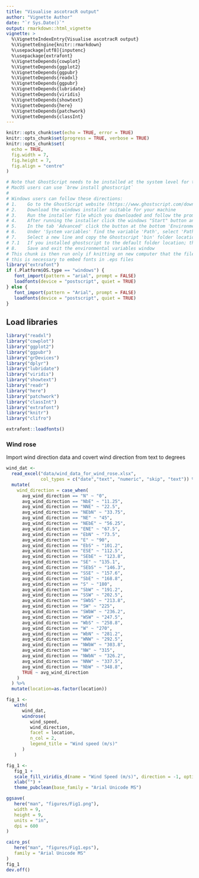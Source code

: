 ```yaml
---
title: "Visualise ascotracR output"
author: "Vignette Author"
date: "`r Sys.Date()`"
output: rmarkdown::html_vignette
vignette: >
  %\VignetteIndexEntry{Visualise ascotracR output}
  %\VignetteEngine{knitr::rmarkdown}
  %\usepackage[utf8]{inputenc}
  %\usepackage{extrafont}
  %\VignetteDepends{cowplot}
  %\VignetteDepends{ggplot2}
  %\VignetteDepends{ggpubr}
  %\VignetteDepends{readxl}
  %\VignetteDepends{ggpubr}
  %\VignetteDepends{lubridate}
  %\VignetteDepends{viridis}
  %\VignetteDepends{showtext}
  %\VignetteDepends{here}
  %\VignetteDepends{patchwork}
  %\VignetteDepends{classInt}
---
```


```r
knitr::opts_chunk$set(echo = TRUE, error = TRUE)
knitr::opts_chunk$set(progress = TRUE, verbose = TRUE)
knitr::opts_chunk$set(
  echo = TRUE,
  fig.width = 7,
  fig.height = 7,
  fig.align = "centre"
)
```

```r
# Note that GhostScript needs to be installed at the system level for the PS files to be generated.
# MacOS users can use `brew install ghostscript`
# 
# Windows users can follow these directions:
# 1.	Go to the GhostScript website (https://www.ghostscript.com/download/gsdnld.html)
# 2.	Download the windows installer suitable for your machine
# 3.	Run the installer file which you downloaded and follow the prompts
# 4.	After running the installer click the windows "Start" button and type "Edit environment variables for your account" and open
# 5.	In the tab 'Advanced' click the button at the bottom 'Environment Variables...'
# 6.	Under 'System variables' find the variable 'Path', select 'Path' and click the 'Edit' button
# 7. 	Select a new line and copy the Ghostscript 'bin' folder location into the field.
# 7.1	If you installed ghostscript to the default folder location; then the folder location will likely be "C:\Program Files\gs\gs9.52\bin", the version number (9.52) may differ.
# 8.	Save and exit the environmental variables window
# This chunk is then run only if knitting on new computer that the files have not been generated on
# this is necessary to embed fonts in .eps files 
library("extrafont")
if (.Platform$OS.type == "windows") {
   font_import(pattern = "arial", prompt = FALSE)
   loadfonts(device = "postscript", quiet = TRUE)
} else {
   font_import(pattern = "Arial", prompt = FALSE)
   loadfonts(device = "postscript", quiet = TRUE)
}
```

## Load libraries 

```r
library("readxl")
library("cowplot")
library("ggplot2")
library("ggpubr")
library("grDevices")
library("dplyr")
library("lubridate")
library("viridis")
library("showtext")
library("readr")
library("here")
library("patchwork")
library("classInt")
library("extrafont")
library("knitr")
library("clifro")

extrafont::loadfonts()
```

### Wind rose

Import wind direction data and covert wind direction from text to degrees

```r
wind_dat <-
  read_excel("data/wind_data_for_wind_rose.xlsx",
             col_types = c("date","text", "numeric", "skip", "text")) %>%
  mutate(
    wind_direction = case_when(
      avg_wind_direction == "N" ~ "0",
      avg_wind_direction == "NbE" ~ "11.25",
      avg_wind_direction == "NNE" ~ "22.5",
      avg_wind_direction == "NEbN" ~ "33.75",
      avg_wind_direction == "NE" ~ "45",
      avg_wind_direction == "NEbE" ~ "56.25",
      avg_wind_direction == "ENE" ~ "67.5",
      avg_wind_direction == "EbN" ~ "73.5",
      avg_wind_direction == "E" ~ "90",
      avg_wind_direction == "EbS" ~ "101.2",
      avg_wind_direction == "ESE" ~ "112.5",
      avg_wind_direction == "SEbE" ~ "123.8",
      avg_wind_direction == "SE" ~ "135.1",
      avg_wind_direction == "SEbS" ~ "146.3",
      avg_wind_direction == "SSE" ~ "157.6",
      avg_wind_direction == "SbE" ~ "168.8",
      avg_wind_direction == "S" ~ "180",
      avg_wind_direction == "SbW" ~ "191.2",
      avg_wind_direction == "SSW" ~ "202.5",
      avg_wind_direction == "SWbS" ~ "213.8",
      avg_wind_direction == "SW" ~ "225",
      avg_wind_direction == "SWbW" ~ "236.2",
      avg_wind_direction == "WSW" ~ "247.5",
      avg_wind_direction == "WbS" ~ "258.8",
      avg_wind_direction == "W" ~ "270",
      avg_wind_direction == "WbN" ~ "281.2",
      avg_wind_direction == "WNW" ~ "292.5",
      avg_wind_direction == "NWbW" ~ "303.8",
      avg_wind_direction == "NW" ~ "315",
      avg_wind_direction == "NWbN" ~ "326.2",
      avg_wind_direction == "NNW" ~ "337.5",
      avg_wind_direction == "NbW" ~ "348.8",
      TRUE ~ avg_wind_direction
    )
  ) %>%
  mutate(location=as.factor(location))
```


```r
fig_1 <-
   with(
      wind_dat,
      windrose(
         wind_speed,
         wind_direction,
         facet = location,
         n_col = 2,
         legend_title = "Wind speed (m/s)"
      )
   )

fig_1 <-
   fig_1 +
   scale_fill_viridis_d(name = "Wind Speed (m/s)", direction = -1, option = "cividis") +
   xlab("") +
   theme_pubclean(base_family = "Arial Unicode MS")

```

```r
ggsave(
   here("man", "figures/Fig1.png"),
   width = 9,
   height = 9,
   units = "in",
   dpi = 600
)

cairo_ps(
   here("man", "figures/Fig1.eps"),
   family = "Arial Unicode MS"
)
fig_1
dev.off()
```

